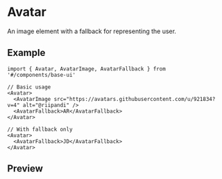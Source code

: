 
<Meta of={Stories} />

# Avatar

An image element with a fallback for representing the user.

## Example

```tsx
import { Avatar, AvatarImage, AvatarFallback } from '#/components/base-ui'

// Basic usage
<Avatar>
  <AvatarImage src="https://avatars.githubusercontent.com/u/921834?v=4" alt="@riipandi" />
  <AvatarFallback>AR</AvatarFallback>
</Avatar>

// With fallback only
<Avatar>
  <AvatarFallback>JD</AvatarFallback>
</Avatar>
```

## Preview

<Primary />
